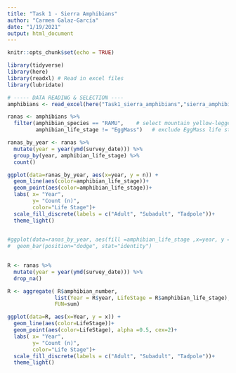 ```yaml
---
title: "Task 1 - Sierra Amphibians"
author: "Carmen Galaz-García"
date: "1/19/2021"
output: html_document
---
```


```r
knitr::opts_chunk$set(echo = TRUE)

library(tidyverse)
library(here)
library(readxl) # Read in excel files
library(lubridate)
```


```r
# ----- DATA READING & SELECTION ----
amphibians <- read_excel(here("Task1_sierra_amphibians","sierra_amphibians.xlsx")) # raw data

ranas <- amphibians %>% 
  filter(amphibian_species == "RAMU",    # select mountain yellow-legged frog
         amphibian_life_stage != "EggMass")   # exclude EggMass life stage
```

```r
ranas_by_year <- ranas %>% 
  mutate(year = year(ymd(survey_date))) %>% 
  group_by(year, amphibian_life_stage) %>% 
  count()

ggplot(data=ranas_by_year, aes(x=year, y = n)) +
  geom_line(aes(color=amphibian_life_stage))+
  geom_point(aes(color=amphibian_life_stage))+
  labs( x= "Year",
        y= "Count (n)",
        color="Life Stage")+
  scale_fill_discrete(labels = c("Adult", "Subadult", "Tadpole"))+
  theme_light() 
    
```

```r
#ggplot(data=ranas_by_year, aes(fill =amphibian_life_stage ,x=year, y = n)) +
#  geom_bar(position="dodge", stat="identity")
    
```

```r
R <- ranas %>% 
  mutate(year = year(ymd(survey_date))) %>% 
  drop_na()

R <- aggregate( R$amphibian_number, 
               list(Year = R$year, LifeStage = R$amphibian_life_stage),
               FUN=sum)

ggplot(data=R, aes(x=Year, y = x)) +
  geom_line(aes(color=LifeStage))+
  geom_point(aes(color=LifeStage), alpha =0.5, cex=2)+
  labs( x= "Year",
        y= "Count (n)",
        color="Life Stage")+
  scale_fill_discrete(labels = c("Adult", "Subadult", "Tadpole"))+
  theme_light() 
```

